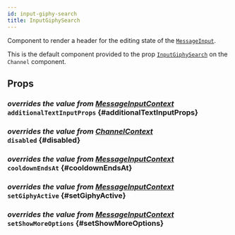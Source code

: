 ```yaml
---
id: input-giphy-search
title: InputGiphySearch
---
```



Component to render a header for the editing state of the [`MessageInput`](./message-input.mdx).

This is the default component provided to the prop [`InputGiphySearch`](../channel/channel.mdx#inputgiphysearch) on the `Channel` component.

## Props

### <div class="label description">_overrides the value from [MessageInputContext](../../../ui-components/contexts/message-input-context#additionaltextinputProps)_</div> `additionalTextInputProps` {#additionalTextInputProps}

<AdditionalTextInputProps />

### <div class="label description">_overrides the value from [ChannelContext](../../../ui-components/contexts/channel-context#disabled)_</div> `disabled` {#disabled}

<Disabled />

### <div class="label description">_overrides the value from [MessageInputContext](../../../ui-components/contexts/message-input-context#cooldownendsat)_</div> `cooldownEndsAt` {#cooldownEndsAt}

<CooldownEndsAt />

### <div class="label description">_overrides the value from [MessageInputContext](../../../ui-components/contexts/message-input-context#setgiphyactive)_</div> `setGiphyActive` {#setGiphyActive}

<SetGiphyActive />

### <div class="label description">_overrides the value from [MessageInputContext](../../../ui-components/contexts/message-input-context#setshowmoreoptions)_</div> `setShowMoreOptions` {#setShowMoreOptions}

<SetShowMoreOptions />
